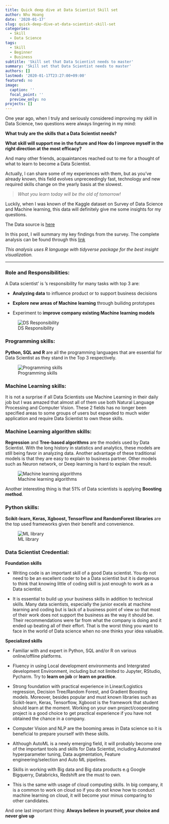 ```yaml
---
title: Quick deep dive at Data Scientist Skill set
author: Nhu Hoang
date: '2020-01-17'
slug: quick-deep-dive-at-data-scientist-skill-set
categories:
  - Skill
  - Data Science
tags:
  - Skill
  - Beginner
  - Business
subtitle: 'Skill set that Data Scientist needs to master'
summary: 'Skill set that Data Scientist needs to master'
authors: []
lastmod: '2020-01-17T23:27:00+09:00'
featured: no
image:
  caption: ''
  focal_point: ''
  preview_only: no
projects: []
---
```


One year ago, when I truly and seriously considered improving my skill in Data Science, two questions were always lingering in my mind:

**What truly are the skills that a Data Scientist needs?**

**What skill will support me in the future and How do I improve myself in the right direction at the most efficacy?**

And many other friends, acquaintances reached out to me for a thought of what to learn to become a Data Scientist. 

Actually, I can share some of my experiences with them, but as you've already known, this field evolves unpreceedingly fast, technology and new required skills change on the yearly basis at the slowest.

> *What you learn today will be the old of tomorrow!*

Luckily, when I was known of the Kaggle dataset on Survey of Data Science and Machine learning, this data will definitely give me some insights for my questions.

The Data source is [here](https://www.kaggle.com/c/kaggle-survey-2019) 

In this post, I will summary my key findings from the survey. The complete analysis can be found through this [link](https://www.kaggle.com/geninhu/direction-toward-a-great-data-scientist/data)

*This analysis uses R language with tidyverse package for the best insight visualization.*

---

### **Role and Responsibilities:**

A Data scientist' is 's responsibility for many tasks with top 3 are:

* **Analyzing data** to influence product or to support business decisions

* **Explore new areas of Machine learning** through builidng prototypes

* Experiment to **improve company existing Machine learning models**

![DS Responsibility](/2020-01-17-quick-deep-dive-at-data-scientist-skill-set/2020-01-17-quick-deep-dive-at-data-scientist-skill-set_files/responsibility.png)

### **Programming skills:**

**Python, SQL and R** are all the programming languages that are essential for Data Scientist as they stand in the Top 3 respectively.

![Programming skills](/2020-01-17-quick-deep-dive-at-data-scientist-skill-set/2020-01-17-quick-deep-dive-at-data-scientist-skill-set_files/PL.png)

### **Machine Learning skills:**

It is not a surprise if all Data Scientists use Machine Learning in their daily job but I was amazed that almost all of them use both Natural Language Processing and Computer Vision. These 2 fields has no longer been specified areas to some groups of users but expanded to much wider application and require Data Scientist to own these skills.

### **Machine Learning algorithm skills:**

**Regression** and **Tree-based algorithms** are the models used by Data Scientist. With the long history in statistics and analytics, these models are still being favor in analyzing data. Another advantage of these traditional models is that they are easy to explain to business partner. Other models such as Neuron network, or Deep learning is hard to explain the result. 

![Machine learning algorithms](/2020-01-17-quick-deep-dive-at-data-scientist-skill-set/2020-01-17-quick-deep-dive-at-data-scientist-skill-set_files/ML.png)

Another interesting thing is that 51% of Data scientists is applying **Boosting method**.

### **Python skills:**

**Scikit-learn, Keras, Xgboost, TensorFlow and RandomForest libraries** are the top used frameworks given their benefit and convenience.

![ML library](/2020-01-17-quick-deep-dive-at-data-scientist-skill-set/2020-01-17-quick-deep-dive-at-data-scientist-skill-set_files/package.png)

### **Data Scientist Credential:**

**Foundation skills**

* Writing code is an important skill of a good Data scientist. You do not need to be an excellent coder to be a Data scientist but it is dangerous to think that knowing little of coding skill is just enough to work as a Data scientist.

* It is essential to build up your business skills in addition to technical skills. Many data scientists, especially the junior excels at machine learning and coding but is lack of a business point of view so that most of their work does not support the business as the way it should be. Their recommendations were far from what the company is doing and it ended up beating all of their effort. That is the worst thing you want to face in the world of Data science when no one thinks your idea valuable.

**Specialized skills**

* Familiar with and expert in Python, SQL and/or R on various online/offline platforms.

* Fluency in using Local development environments and Intergrated development Environment, including but not limited to Jupyter, RStudio, Pycharm. Try to **learn on job** or **learn on practice**.

* Strong foundation with practical experience in Linear/Logistics regression, Decision Tree/Random Forest, and Gradient Boosting models. Moreover, besides popular and must known libraries such as Scikit-learn, Keras, Tensorflow, Xgboost is the framework that student should learn at the moment. Working on your own project/cooperating project is a good choice to get practical experience if you have not obtained the chance in a company. 

* Computer Vision and NLP are the booming areas in Data science so it is beneficial to prepare yourself with these skills.

* Although AutoML is a newly emerging field, it will probably become one of the important tools and skills for Data Scientist, including Automated hyperparameter tuning, Data augmentation, Feature engineering/selection and Auto ML pipelines.

* Skills in working with Big data and Big data products e.g Google Bigquerry, Databricks, Redshift are the must to own.

* This is the same with usage of cloud computing skills. In big company, it is a common to work on cloud so if you do not know how to conduct machine learning on cloud, it will become your minus comparing to other candidates.

And one last important thing: **Always believe in yourself, your choice and never give up**
